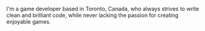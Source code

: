 I'm a game developer based in Toronto, Canada, who always strives to write clean and brilliant code, while never lacking
the passion for creating enjoyable games.
